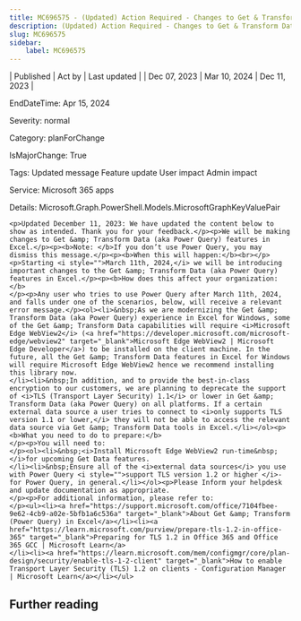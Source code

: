 ```yaml
---
title: MC696575 - (Updated) Action Required - Changes to Get & Transform Data (aka Power Query) features in Excel
description: (Updated) Action Required - Changes to Get & Transform Data (aka Power Query) features in Excel
slug: MC696575
sidebar:
    label: MC696575
---
```



| Published | Act by | Last updated |
| Dec 07, 2023 | Mar 10, 2024 | Dec 11, 2023 |

EndDateTime: Apr 15, 2024

Severity: normal

Category: planForChange

IsMajorChange: True

Tags: Updated message Feature update User impact Admin impact

Service: Microsoft 365 apps

Details: Microsoft.Graph.PowerShell.Models.MicrosoftGraphKeyValuePair

```
<p>Updated December 11, 2023: We have updated the content below to show as intended. Thank you for your feedback.</p><p>We will be making changes to Get &amp; Transform Data (aka Power Query) features in Excel.</p><p><b>Note: </b>If you don’t use Power Query, you may dismiss this message.</p><p><b>When this will happen:</b><br></p><p>Starting <i style="">March 11th, 2024,</i> we will be introducing important changes to the Get &amp; Transform Data (aka Power Query) features in Excel.</p><p><b>How does this affect your organization:</b>
</p><p>Any user who tries to use Power Query after March 11th, 2024, and falls under one of the scenarios, below, will receive a relevant error message.</p><ol><li>&nbsp;As we are modernizing the Get &amp; Transform Data (aka Power Query) experience in Excel for Windows, some of the Get &amp; Transform Data capabilities will require <i>Microsoft Edge WebView2</i> (<a href="https://developer.microsoft.com/microsoft-edge/webview2" target="_blank">Microsoft Edge WebView2 | Microsoft Edge Developer</a>) to be installed on the client machine. In the future, all the Get &amp; Transform Data features in Excel for Windows will require Microsoft Edge WebView2 hence we recommend installing this library now.
</li><li>&nbsp;In addition, and to provide the best-in-class encryption to our customers, we are planning to deprecate the support of <i>TLS (Transport Layer Security) 1.1</i> or lower in Get &amp; Transform Data (aka Power Query) on all platforms. If a certain external data source a user tries to connect to <i>only supports TLS version 1.1 or lower,</i> they will not be able to access the relevant data source via Get &amp; Transform Data tools in Excel.</li></ol><p><b>What you need to do to prepare:</b>
</p><p>You will need to:
</p><ol><li>&nbsp;<i>Install Microsoft Edge WebView2 run-time&nbsp;</i>for upcoming Get Data features.
</li><li>&nbsp;Ensure all of the <i>external data sources</i> you use with Power Query <i style="">support TLS version 1.2 or higher </i>- for Power Query, in general.</li></ol><p>Please Inform your helpdesk and update documentation as appropriate.
</p><p>For additional information, please refer to:
</p><ul><li><a href="https://support.microsoft.com/office/7104fbee-9e62-4cb9-a02e-5bfb1a6c536a" target="_blank">About Get &amp; Transform (Power Query) in Excel</a></li><li><a href="https://learn.microsoft.com/purview/prepare-tls-1.2-in-office-365" target="_blank">Preparing for TLS 1.2 in Office 365 and Office 365 GCC | Microsoft Learn</a>
</li><li><a href="https://learn.microsoft.com/mem/configmgr/core/plan-design/security/enable-tls-1-2-client" target="_blank">How to enable Transport Layer Security (TLS) 1.2 on clients - Configuration Manager | Microsoft Learn</a></li></ul>
```

## Further reading
